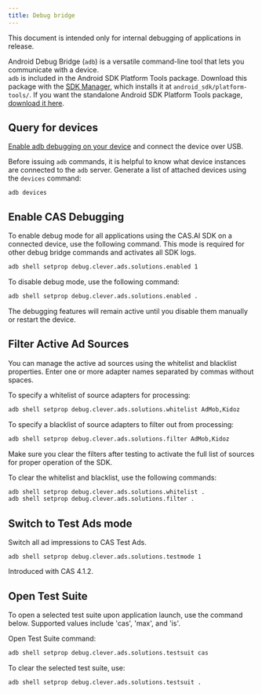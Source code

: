 ```yaml
---
title: Debug bridge
---
```


<Warning>
This document is intended only for internal debugging of applications in release.
</Warning>

Android Debug Bridge (`adb`) is a versatile command-line tool that lets you communicate with a device.  
`adb` is included in the Android SDK Platform Tools package. Download this package with the [SDK Manager](https://developer.android.com/studio/intro/update#sdk-manager), which installs it at `android_sdk/platform-tools/`. If you want the standalone Android SDK Platform Tools package, [download it here](https://developer.android.com/studio/releases/platform-tools).

## Query for devices
[Enable adb debugging on your device](https://developer.android.com/tools/adb#Enabling) and connect the device over USB.

Before issuing `adb` commands, it is helpful to know what device instances are connected to the `adb` server. Generate a list of attached devices using the `devices` command:
```
adb devices
```

## Enable CAS Debugging
To enable debug mode for all applications using the CAS.AI SDK on a connected device, use the following command. This mode is required for other debug bridge commands and activates all SDK logs. 

```bash
adb shell setprop debug.clever.ads.solutions.enabled 1
```

To disable debug mode, use the following command:
```bash
adb shell setprop debug.clever.ads.solutions.enabled .
```

<Info>
The debugging features will remain active until you disable them manually or restart the device.
</Info>

## Filter Active Ad Sources
You can manage the active ad sources using the whitelist and blacklist properties. Enter one or more adapter names separated by commas without spaces.

To specify a whitelist of source adapters for processing:
```bash
adb shell setprop debug.clever.ads.solutions.whitelist AdMob,Kidoz
```

To specify a blacklist of source adapters to filter out from processing:
```bash
adb shell setprop debug.clever.ads.solutions.filter AdMob,Kidoz
```

<Info>
Make sure you clear the filters after testing to activate the full list of sources for proper operation of the SDK.
</Info>

To clear the whitelist and blacklist, use the following commands:
```bash
adb shell setprop debug.clever.ads.solutions.whitelist .
adb shell setprop debug.clever.ads.solutions.filter .
```


## Switch to Test Ads mode
Switch all ad impressions to CAS Test Ads.
```
adb shell setprop debug.clever.ads.solutions.testmode 1
```

<Info>Introduced with CAS 4.1.2.</Info>

## Open Test Suite
To open a selected test suite upon application launch, use the command below. Supported values include 'cas', 'max', and 'is'.

Open Test Suite command:
```bash
adb shell setprop debug.clever.ads.solutions.testsuit cas
```

To clear the selected test suite, use:
```bash
adb shell setprop debug.clever.ads.solutions.testsuit .
```
